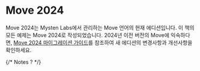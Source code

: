 # Move 2024

Move 2024는 Mysten Labs에서 관리하는 Move 언어의 현재 에디션입니다. 이 책의 모든 예제는 Move 2024로 작성되었습니다. 2024년 이전 버전의 Move에 익숙하다면, [Move 2024 마이그레이션 가이드](./../guides/2024-migration-guide)를 참조하여 새 에디션의 변경사항과 개선사항을 확인하세요.

{/* Notes ? */}
